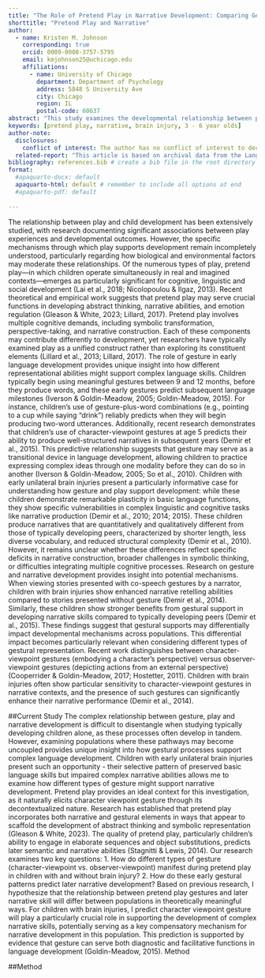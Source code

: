 ```yaml
---
title: "The Role of Pretend Play in Narrative Development: Comparing Gestural and Symbolic Pathways in Children With and Without Early Unilateral Brain Injury"
shorttitle: "Pretend Play and Narrative"
author: 
  - name: Kristen M. Johnson
    corresponding: true
    orcid: 0009-0008-3757-5795
    email: kmjohnson25@uchicago.edu
    affiliations: 
      - name: University of Chicago
        department: Department of Psychology
        address: 5848 S University Ave
        city: Chicago
        region: IL
        postal-code: 60637
abstract: "This study examines the developmental relationship between pretend play and narrative abilities, focusing on how different types of gestural representation during play may differentially support narrative development in children with and without early unilateral brain injury. While research has established associations between pretend play and language development, the specific mechanisms through which play supports complex narrative skills remain incompletely understood. Our longitudinal investigation analyzes spontaneous pretend play episodes at 59 months and narrative production at ages 5-6 years in 20 typically developing children and 11 children with pre- or perinatal unilateral brain injuries. We employ microanalysis of character-viewpoint gestures (embodying a character's perspective) versus observer-viewpoint gestures (depicting actions from an external perspective) during pretend play to determine their predictive relationship with later narrative structure. Based on established research showing that character-viewpoint gestures at age 5 predict narrative abilities in subsequent years, we hypothesize that character-viewpoint gestures during pretend play may serve as a compensatory mechanism for narrative development, particularly for children with brain injuries. This research contributes to theoretical understanding of how different representational abilities support complex language development across diverse populations and offers insights for developing targeted intervention approaches that leverage children's natural compensatory strategies."
keywords: [pretend play, narrative, brain injury, 3 - 6 year olds]
author-note:
  disclosures:
    conflict of interest: The author has no conflict of interest to declare.
  related-report: "This article is based on archival data from the Language Development Project at University of Chicago. The data has been used in previous studies by authors such as Ece Demir-Lira and Susan Goldin-Meadow."
bibliography: references.bib # create a bib file in the root directory of project 
format: 
  #apaquarto-docx: default
  apaquarto-html: default # remember to include all options at end
  #apaquarto-pdf: default
 
---
```


The relationship between play and child development has been extensively studied, with research documenting significant associations between play experiences and developmental outcomes. However, the specific mechanisms through which play supports development remain incompletely understood, particularly regarding how biological and environmental factors may moderate these relationships. 
Of the numerous types of play, pretend play—in which children operate simultaneously in real and imagined contexts—emerges as particularly significant for cognitive, linguistic and social development (Lai et al., 2018; Nicolopoulou & Ilgaz, 2013). Recent theoretical and empirical work suggests that pretend play may serve crucial functions in developing abstract thinking, narrative abilities, and emotion regulation (Gleason & White, 2023; Lillard, 2017). Pretend play involves multiple cognitive demands, including symbolic transformation, perspective-taking, and narrative construction. Each of these components may contribute differently to development, yet researchers have typically examined play as a unified construct rather than exploring its constituent elements (Lillard et al., 2013; Lillard, 2017).
The role of gesture in early language development provides unique insight into how different representational abilities might support complex language skills. Children typically begin using meaningful gestures between 9 and 12 months, before they produce words, and these early gestures predict subsequent language milestones (Iverson & Goldin-Meadow, 2005; Goldin-Meadow, 2015). For instance, children's use of gesture-plus-word combinations (e.g., pointing to a cup while saying "drink") reliably predicts when they will begin producing two-word utterances. Additionally, recent research demonstrates that children's use of character-viewpoint gestures at age 5 predicts their ability to produce well-structured narratives in subsequent years (Demir et al., 2015). This predictive relationship suggests that gesture may serve as a transitional device in language development, allowing children to practice expressing complex ideas through one modality before they can do so in another (Iverson & Goldin-Meadow, 2005; So et al., 2010).
Children with early unilateral brain injuries present a particularly informative case for understanding how gesture and play support development: while these children demonstrate remarkable plasticity in basic language functions, they show specific vulnerabilities in complex linguistic and cognitive tasks like narrative production (Demir et al., 2010; 2014; 2015). These children produce narratives that are quantitatively and qualitatively different from those of typically developing peers, characterized by shorter length, less diverse vocabulary, and reduced structural complexity (Demir et al., 2010). However, it remains unclear whether these differences reflect specific deficits in narrative construction, broader challenges in symbolic thinking, or difficulties integrating multiple cognitive processes.
Research on gesture and narrative development provides insight into potential mechanisms. When viewing stories presented with co-speech gestures by a narrator, children with brain injuries show enhanced narrative retelling abilities compared to stories presented without gesture (Demir et al., 2014). Similarly, these children show stronger benefits from gestural support in developing narrative skills compared to typically developing peers (Demir et al., 2015). These findings suggest that gestural supports may differentially impact developmental mechanisms across populations.
This differential impact becomes particularly relevant when considering different types of gestural representation. Recent work distinguishes between character-viewpoint gestures (embodying a character's perspective) versus observer-viewpoint gestures (depicting actions from an external perspective) (Cooperrider & Goldin-Meadow, 2017; Hostetter, 2011). Children with brain injuries often show particular sensitivity to character-viewpoint gestures in narrative contexts, and the presence of such gestures can significantly enhance their narrative performance (Demir et al., 2014).

##Current Study
The complex relationship between gesture, play and narrative development is difficult to disentangle when studying typically developing children alone, as these processes often develop in tandem. However, examining populations where these pathways may become uncoupled provides unique insight into how gestural processes support complex language development. Children with early unilateral brain injuries present such an opportunity - their selective pattern of preserved basic language skills but impaired complex narrative abilities allows me to examine how different types of gesture might support narrative development.
Pretend play provides an ideal context for this investigation, as it naturally elicits character viewpoint gesture through its decontextualized nature. Research has established that pretend play incorporates both narrative and gestural elements in ways that appear to scaffold the development of abstract thinking and symbolic representation (Gleason & White, 2023). The quality of pretend play, particularly children's ability to engage in elaborate sequences and object substitutions, predicts later semantic and narrative abilities (Stagnitti & Lewis, 2014).
Our research examines two key questions:
1. How do different types of gesture (character-viewpoint vs. observer-viewpoint) manifest during pretend play in children with and without brain injury?
2. How do these early gestural patterns predict later narrative development?
Based on previous research, I hypothesize that the relationship between pretend play gestures and later narrative skill will differ between populations in theoretically meaningful ways. For children with brain injuries, I predict character viewpoint gesture will play a particularly crucial role in supporting the development of complex narrative skills, potentially serving as a key compensatory mechanism for narrative development in this population. This prediction is supported by evidence that gesture can serve both diagnostic and facilitative functions in language development (Goldin-Meadow, 2015).
Method

##Method